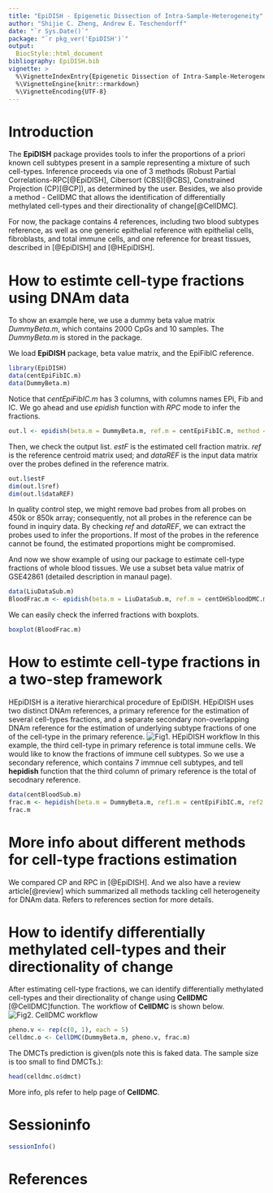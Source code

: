 ```yaml
---
title: "EpiDISH - Epigenetic Dissection of Intra-Sample-Heterogeneity"
author: "Shijie C. Zheng, Andrew E. Teschendorff"
date: "`r Sys.Date()`"
package: "`r pkg_ver('EpiDISH')`"
output:
  BiocStyle::html_document
bibliography: EpiDISH.bib
vignette: >
  %\VignetteIndexEntry{Epigenetic Dissection of Intra-Sample-Heterogeneity}
  %\VignetteEngine{knitr::rmarkdown}
  %\VignetteEncoding{UTF-8}
---
```


# Introduction

The **EpiDISH** package provides tools to infer the proportions of a priori known cell subtypes present in a sample representing a mixture of such cell-types. Inference proceeds via one of 3 methods (Robust Partial Correlations-RPC[@EpiDISH], Cibersort (CBS)[@CBS], Constrained Projection (CP)[@CP]), as determined by the user. Besides, we also provide a method - CellDMC that allows the identification of differentially methylated cell-types and their directionality of change[@CellDMC].

For now, the package contains 4 references, including two blood subtypes reference, as well as one generic epithelial reference with epithelial cells, fibroblasts, and total immune cells, and one reference for breast tissues, described in [@EpiDISH] and [@HEpiDISH].


# How to estimte cell-type fractions using DNAm data

To show an example here, we use a dummy beta value matrix *DummyBeta.m*, which contains 2000 CpGs and 10 samples. The *DummyBeta.m* is stored in the package. 

We load **EpiDISH** package, beta value matrix, and the EpiFibIC reference.
```r
library(EpiDISH)
data(centEpiFibIC.m)
data(DummyBeta.m)
```

Notice that *centEpiFibIC.m* has 3 columns, with columns names EPi, Fib and IC. We go ahead and use *epidish* function with *RPC* mode to infer the fractions.
```r
out.l <- epidish(beta.m = DummyBeta.m, ref.m = centEpiFibIC.m, method = "RPC") 
```

Then, we check the output list. *estF* is the estimated cell fraction matrix. *ref* is the reference centroid matrix used; and *dataREF* is the input data matrix over the probes defined in the reference matrix.
```r
out.l$estF
dim(out.l$ref)
dim(out.l$dataREF)
```

In quality control step, we might remove bad probes from all  probes on 450k or 850k array; consequently, not all probes in the reference can be found in inquiry data. By checking *ref* and *dataREF*, we can extract the probes used to infer the proportions. If most of the probes in the reference cannot be found, the estimated proportions might be compromised.

And now we show example of using our package to estimate cell-type fractions of whole blood tissues. We use a subset beta value matrix of GSE42861 (detailed description in manaul page).

```r
data(LiuDataSub.m)
BloodFrac.m <- epidish(beta.m = LiuDataSub.m, ref.m = centDHSbloodDMC.m, method = "RPC")$estF
```

We can easily check the inferred fractions with boxplots.
```r
boxplot(BloodFrac.m)
```



# How to estimte cell-type fractions in a two-step framework
HEpiDISH is a iterative hierarchical procedure of EpiDISH. HEpiDISH uses two distinct DNAm references, a primary reference for the estimation of several cell-types fractions, and a separate secondary non-overlapping DNAm reference for the estimation of underlying subtype fractions of one of the cell-type in the primary reference.
![Fig1. HEpiDISH workflow](HEpiDISH.jpg) 
In this example, the third cell-type in primary reference is total immune cells. We would like to know the fractions of immune cell subtypes. So we use a secondary reference, which contains 7 immnue cell subtypes, and tell **hepidish** function that the third column of primary reference is the total of secodnary reference.
```r
data(centBloodSub.m)
frac.m <- hepidish(beta.m = DummyBeta.m, ref1.m = centEpiFibIC.m, ref2.m = centBloodSub.m[,c(1, 2, 5)], h.CT.idx = 3, method = 'RPC')
frac.m
```


# More info about different methods for cell-type fractions estimation
We compared CP and RPC in [@EpiDISH]. And we also have a review article[@review] which summarized all methods tackling cell heterogeneity for DNAm data. Refers to references section for more details.


# How to identify differentially methylated cell-types and their directionality of change
After estimating cell-type fractions, we can identify differentially methylated cell-types and their directionality of change using **CellDMC** [@CellDMC]function. The workflow of **CellDMC** is shown below.
![Fig2. CellDMC workflow](CellDMC.jpg)



```r
pheno.v <- rep(c(0, 1), each = 5)
celldmc.o <- CellDMC(DummyBeta.m, pheno.v, frac.m)
```

The DMCTs prediction is given(pls note this is faked data. The sample size is too small to find DMCTs.):
```r
head(celldmc.o$dmct)
```

More info, pls refer to help page of **CellDMC**.


# Sessioninfo

```r
sessionInfo()
```

# References



